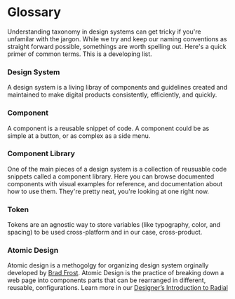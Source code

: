 
<Meta title="Foundations/Glossary" />


# Glossary

Understanding taxonomy in design systems can get tricky if you're unfamilar with the jargon. While we try and keep our naming conventions as straight forward possible, somethings are worth spelling out. Here's a quick primer of common terms. This is a developing list.


### Design System
A design system is a living libray of components and guidelines created and maintained to make digital products consistently, efficiently, and quickly.

### Component
A component is a reusable snippet of code. A component could be as simple at a button, or as complex as a side menu.

### Component Library
One of the main pieces of a design system is a collection of reusuable code snippets called a component library. Here you can browse documented components with visual examples for reference,
and documentation about how to use them. They're pretty neat, you're looking at one right now.

### Token
Tokens are an agnostic way to store variables (like typography, color, and spacing) to be used cross-platform and in our case, cross-product.

### Atomic Design
Atomic design is a methogolgy for organizing design system orginally developed by [Brad Frost](http://atomicdesign.bradfrost.com/table-of-contents). Atomic Design is the practice of breaking down a web page into components parts that can be rearranged in different, reusable, configurations. Learn more in our [Designer’s Introduction to Radial
](https://nypr-design-system.nypr.digital/latest/index.html?path=/docs/for-designers-intro--page)

